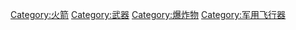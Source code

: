 {{Commonscat|Missiles}}
{{Catmore}}

[[Category:火箭|Category:火箭]]
[[Category:武器|Category:武器]]
[[Category:爆炸物|Category:爆炸物]]
[[Category:军用飞行器|Category:军用飞行器]]